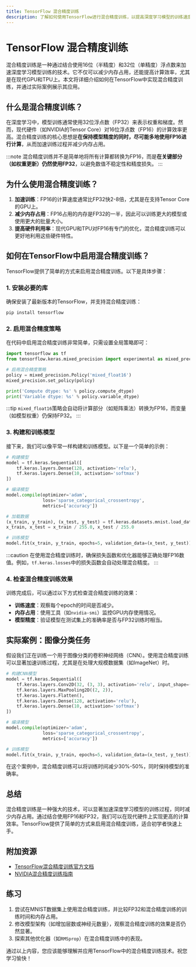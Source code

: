```yaml
---
title: TensorFlow 混合精度训练
description: 了解如何使用TensorFlow进行混合精度训练，以提高深度学习模型的训练速度和内存效率。
---
```


# TensorFlow 混合精度训练

混合精度训练是一种通过结合使用16位（半精度）和32位（单精度）浮点数来加速深度学习模型训练的技术。它不仅可以减少内存占用，还能提高计算效率，尤其是在现代GPU和TPU上。本文将详细介绍如何在TensorFlow中实现混合精度训练，并通过实际案例展示其应用。

## 什么是混合精度训练？

在深度学习中，模型训练通常使用32位浮点数（FP32）来表示权重和梯度。然而，现代硬件（如NVIDIA的Tensor Core）对16位浮点数（FP16）的计算效率更高。混合精度训练的核心思想是**在保持模型精度的同时，尽可能多地使用FP16进行计算**，从而加速训练过程并减少内存占用。

:::note
混合精度训练并不是简单地将所有计算都转换为FP16，而是**在关键部分（如权重更新）仍然使用FP32**，以避免数值不稳定性和精度损失。
:::

## 为什么使用混合精度训练？

1. **加速训练**：FP16的计算速度通常比FP32快2-8倍，尤其是在支持Tensor Core的GPU上。
2. **减少内存占用**：FP16占用的内存是FP32的一半，因此可以训练更大的模型或使用更大的批量大小。
3. **提高硬件利用率**：现代GPU和TPU对FP16有专门的优化，混合精度训练可以更好地利用这些硬件特性。

## 如何在TensorFlow中启用混合精度训练？

TensorFlow提供了简单的方式来启用混合精度训练。以下是具体步骤：

### 1. 安装必要的库

确保安装了最新版本的TensorFlow，并支持混合精度训练：

```bash
pip install tensorflow
```

### 2. 启用混合精度策略

在代码中启用混合精度训练非常简单，只需设置全局策略即可：

```python
import tensorflow as tf
from tensorflow.keras.mixed_precision import experimental as mixed_precision

# 启用混合精度策略
policy = mixed_precision.Policy('mixed_float16')
mixed_precision.set_policy(policy)

print('Compute dtype: %s' % policy.compute_dtype)
print('Variable dtype: %s' % policy.variable_dtype)
```

:::tip
`mixed_float16`策略会自动将计算部分（如矩阵乘法）转换为FP16，而变量（如模型权重）仍保持FP32。
:::

### 3. 构建和训练模型

接下来，我们可以像平常一样构建和训练模型。以下是一个简单的示例：

```python
# 构建模型
model = tf.keras.Sequential([
    tf.keras.layers.Dense(128, activation='relu'),
    tf.keras.layers.Dense(10, activation='softmax')
])

# 编译模型
model.compile(optimizer='adam',
              loss='sparse_categorical_crossentropy',
              metrics=['accuracy'])

# 加载数据
(x_train, y_train), (x_test, y_test) = tf.keras.datasets.mnist.load_data()
x_train, x_test = x_train / 255.0, x_test / 255.0

# 训练模型
model.fit(x_train, y_train, epochs=5, validation_data=(x_test, y_test))
```

:::caution
在使用混合精度训练时，确保损失函数和优化器能够正确处理FP16数值。例如，`tf.keras.losses`中的损失函数会自动处理混合精度。
:::

### 4. 检查混合精度训练效果

训练完成后，可以通过以下方式检查混合精度训练的效果：

- **训练速度**：观察每个epoch的时间是否减少。
- **内存占用**：使用工具（如`nvidia-smi`）监控GPU内存使用情况。
- **模型精度**：验证模型在测试集上的准确率是否与FP32训练时相当。

## 实际案例：图像分类任务

假设我们正在训练一个用于图像分类的卷积神经网络（CNN）。使用混合精度训练可以显著加速训练过程，尤其是在处理大规模数据集（如ImageNet）时。

```python
# 构建CNN模型
model = tf.keras.Sequential([
    tf.keras.layers.Conv2D(32, (3, 3), activation='relu', input_shape=(28, 28, 1)),
    tf.keras.layers.MaxPooling2D((2, 2)),
    tf.keras.layers.Flatten(),
    tf.keras.layers.Dense(128, activation='relu'),
    tf.keras.layers.Dense(10, activation='softmax')
])

# 编译模型
model.compile(optimizer='adam',
              loss='sparse_categorical_crossentropy',
              metrics=['accuracy'])

# 训练模型
model.fit(x_train, y_train, epochs=5, validation_data=(x_test, y_test))
```

在这个案例中，混合精度训练可以将训练时间减少30%-50%，同时保持模型的准确率。

## 总结

混合精度训练是一种强大的技术，可以显著加速深度学习模型的训练过程，同时减少内存占用。通过结合使用FP16和FP32，我们可以在现代硬件上实现更高的计算效率。TensorFlow提供了简单的方式来启用混合精度训练，适合初学者快速上手。

## 附加资源

- [TensorFlow混合精度训练官方文档](https://www.tensorflow.org/guide/mixed_precision)
- [NVIDIA混合精度训练指南](https://docs.nvidia.com/deeplearning/performance/mixed-precision-training/index.html)

## 练习

1. 尝试在MNIST数据集上使用混合精度训练，并比较FP32和混合精度训练的训练时间和内存占用。
2. 修改模型架构（如增加层数或神经元数量），观察混合精度训练的效果是否仍然显著。
3. 探索其他优化器（如`RMSprop`）在混合精度训练中的表现。

通过以上内容，您应该能够理解并应用TensorFlow中的混合精度训练技术。祝您学习愉快！